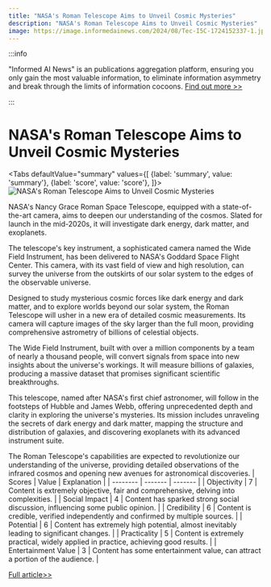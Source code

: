 ```yaml
---
title: "NASA's Roman Telescope Aims to Unveil Cosmic Mysteries"
description: "NASA's Roman Telescope Aims to Unveil Cosmic Mysteries"
image: https://image.informedainews.com/2024/08/Tec-I5C-1724152337-1.jpg
---
```



:::info

"Informed AI News" is an publications aggregation platform, ensuring you only gain the most valuable information, to eliminate information asymmetry and break through the limits of information cocoons.  [Find out more >>](/)

:::

# NASA's Roman Telescope Aims to Unveil Cosmic Mysteries


<Tabs
	defaultValue="summary"
	values={[
	{label: 'summary', value: 'summary'},
	{label: 'score', value: 'score'},
]}>
<TabItem value="summary">
<img
  src="https://image.informedainews.com/2024/08/Tec-I5C-1724152337-1.jpg"
  alt="NASA's Roman Telescope Aims to Unveil Cosmic Mysteries"
/>



NASA's Nancy Grace Roman Space Telescope, equipped with a state-of-the-art camera, aims to deepen our understanding of the cosmos. Slated for launch in the mid-2020s, it will investigate dark energy, dark matter, and exoplanets.

The telescope's key instrument, a sophisticated camera named the Wide Field Instrument, has been delivered to NASA's Goddard Space Flight Center. This camera, with its vast field of view and high resolution, can survey the universe from the outskirts of our solar system to the edges of the observable universe.

Designed to study mysterious cosmic forces like dark energy and dark matter, and to explore worlds beyond our solar system, the Roman Telescope will usher in a new era of detailed cosmic measurements. Its camera will capture images of the sky larger than the full moon, providing comprehensive astrometry of billions of celestial objects.

The Wide Field Instrument, built with over a million components by a team of nearly a thousand people, will convert signals from space into new insights about the universe's workings. It will measure billions of galaxies, producing a massive dataset that promises significant scientific breakthroughs.

This telescope, named after NASA's first chief astronomer, will follow in the footsteps of Hubble and James Webb, offering unprecedented depth and clarity in exploring the universe's mysteries. Its mission includes unraveling the secrets of dark energy and dark matter, mapping the structure and distribution of galaxies, and discovering exoplanets with its advanced instrument suite.

The Roman Telescope's capabilities are expected to revolutionize our understanding of the universe, providing detailed observations of the infrared cosmos and opening new avenues for astronomical discoveries.
</TabItem>
<TabItem value="score">
	| Scores     | Value   | Explanation |
	| -------- | ------- | ------- |
	| Objectivity  | 7    | Content is extremely objective, fair and comprehensive, delving into complexities.    |
	| Social Impact | 4     | Content has sparked strong social discussion, influencing some public opinion.    |
	| Credibility    | 6    | Content is credible, verified independently and confirmed by multiple sources.    |
	| Potential    | 6    | Content has extremely high potential, almost inevitably leading to significant changes.    |
	| Practicality    | 5    | Content is extremely practical, widely applied in practice, achieving good results.    |
	| Entertainment Value    | 3    | Content has some entertainment value, can attract a portion of the audience.    |
</TabItem>
</Tabs>

[Full article>>](https://www.cnbeta.com.tw/articles/science/1442799.htm)
